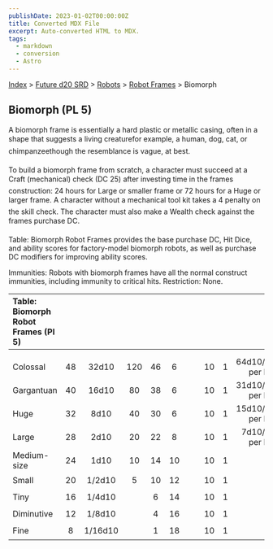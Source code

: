 ```yaml
---
publishDate: 2023-01-02T00:00:00Z
title: Converted MDX File
excerpt: Auto-converted HTML to MDX.
tags:
  - markdown
  - conversion
  - Astro
---
```






[Index](-index) > [Future d20 SRD](future-d20-srd-index) > [Robots](future-d20-srd-robots-index) > [Robot Frames](future-d20-srd-robots-robot-frames-index) > Biomorph




## Biomorph (PL 5)


A biomorph frame is essentially a hard plastic or metallic casing, often in a shape that suggests a living creaturefor example, a human, dog, cat, or chimpanzeethough the resemblance is vague, at best.


To build a biomorph frame from scratch, a character must succeed at a Craft (mechanical) check (DC 25) after investing time in the frames construction: 24 hours for Large or smaller frame or 72 hours for a Huge or larger frame. A character without a mechanical tool kit takes a 4 penalty on the skill check. The character must also make a Wealth check against the frames purchase DC.


Table: Biomorph Robot Frames provides the base purchase DC, Hit Dice, and ability scores for factory-model biomorph robots, as well as purchase DC modifiers for improving ability scores.


Immunities: Robots with biomorph frames have all the normal construct immunities, including immunity to critical hits.
Restriction: None.


| Table: Biomorph Robot Frames (Pl 5) |  |  |  |  |  |  |  |  |  |  |
| :------------------------------------- | :--: | :--: | :--: | :--: | :--: | :--: | :--: | :--: | :--: | --: |
|  |  |  |  |  |  |  |  |  |  |  |
|  |  |  |  |  |  |  |  |  |  |  |
| Colossal | 48 | 32d10 | 120 | 46 | 6 |  |  | 10 | 1 | 64d10/+3 per HD |
| Gargantuan | 40 | 16d10 | 80 | 38 | 6 |  |  | 10 | 1 | 31d10/+3 per HD |
| Huge | 32 | 8d10 | 40 | 30 | 6 |  |  | 10 | 1 | 15d10/+2 per HD |
| Large | 28 | 2d10 | 20 | 22 | 8 |  |  | 10 | 1 | 7d10/+1 per HD |
| Medium-size | 24 | 1d10 | 10 | 14 | 10 |  |  | 10 | 1 |  |
| Small | 20 | 1/2d10 | 5 | 10 | 12 |  |  | 10 | 1 |  |
| Tiny | 16 | 1/4d10 |  | 6 | 14 |  |  | 10 | 1 |  |
| Diminutive | 12 | 1/8d10 |  | 4 | 16 |  |  | 10 | 1 |  |
| Fine | 8 | 1/16d10 |  | 1 | 18 |  |  | 10 | 1 |  |




